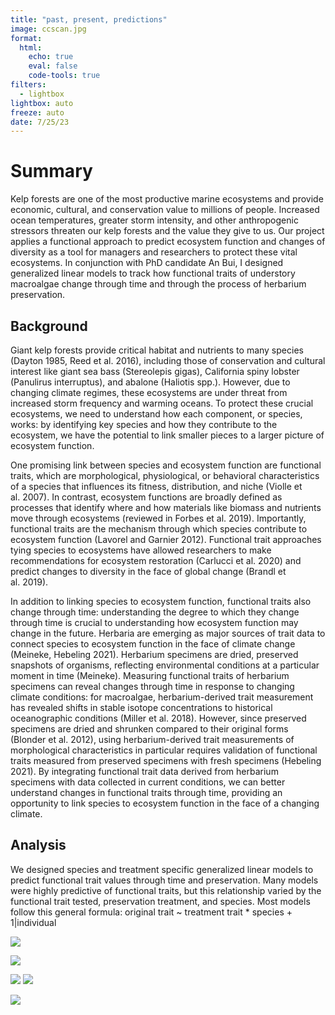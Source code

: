 ```yaml
---
title: "past, present, predictions"
image: ccscan.jpg
format: 
  html:
    echo: true
    eval: false
    code-tools: true
filters: 
  - lightbox
lightbox: auto
freeze: auto
date: 7/25/23
---
```


# Summary

Kelp forests are one of the most productive marine ecosystems and provide economic, cultural, and conservation value to millions of people. Increased ocean temperatures, greater storm intensity, and other anthropogenic stressors threaten our kelp forests and the value they give to us. Our project applies a functional approach to predict ecosystem function and changes of diversity as a tool for managers and researchers to protect these vital ecosystems. In conjunction with PhD candidate An Bui, I designed generalized linear models to track how functional traits of understory macroalgae change through time and through the process of herbarium preservation. 



## Background

Giant kelp forests provide critical habitat and nutrients to many species (Dayton 1985, Reed et al. 2016), including those of conservation and cultural interest like giant sea bass (Stereolepis gigas), California spiny lobster (Panulirus interruptus), and abalone (Haliotis spp.). However, due to changing climate regimes, these ecosystems are under threat from increased storm frequency and warming oceans. To protect these crucial ecosystems, we need to understand how each component, or species, works: by identifying key species and how they contribute to the ecosystem, we have the potential to link smaller pieces to a larger picture of ecosystem function.

One promising link between species and ecosystem function are functional traits, which are morphological, physiological, or behavioral characteristics of a species that influences its fitness, distribution, and niche (Violle et al. 2007). In contrast, ecosystem functions are broadly defined as processes that identify where and how materials like biomass and nutrients move through ecosystems (reviewed in Forbes et al. 2019). Importantly, functional traits are the mechanism through which species contribute to ecosystem function (Lavorel and Garnier 2012). Functional trait approaches tying species to ecosystems have allowed researchers to make recommendations for ecosystem restoration (Carlucci et al. 2020) and predict changes to diversity in the face of global change (Brandl et al. 2019). 

In addition to linking species to ecosystem function, functional traits also change through time: understanding the degree to which they change through time  is crucial to understanding how ecosystem function may change in the future. Herbaria are emerging as major sources of trait data to connect species to ecosystem function in the face of climate change (Meineke, Hebeling 2021). Herbarium specimens are dried, preserved snapshots of organisms, reflecting environmental conditions at a particular moment in time (Meineke). Measuring functional traits of herbarium specimens can reveal changes through time in response to changing climate conditions: for macroalgae, herbarium-derived trait measurement has revealed shifts in stable isotope concentrations to historical oceanographic conditions (Miller et al. 2018). However, since preserved specimens are dried and shrunken compared to their original forms (Blonder et al. 2012), using herbarium-derived trait measurements of morphological characteristics in particular requires validation of functional traits measured from preserved specimens with fresh specimens (Hebeling 2021). By integrating functional trait data derived from herbarium specimens with data collected in current conditions, we can better understand changes in functional traits through time, providing an opportunity to link species to ecosystem function in the face of a changing climate.

## Analysis

We designed species and treatment specific generalized linear models to predict functional trait values through time and preservation. Many models were highly predictive of functional traits, but this relationship varied by the functional trait tested, preservation treatment, and species. Most models follow this general formula: original trait ~ treatment trait * species + 1|individual

![](algae.jpg){group="photos"}

![](heighth.png){group="photos"}

![](hspecies.png){group="photos"}
![](perimeterir.png){group="photos"}

![](saspecies.png){group="photos"} 

